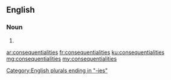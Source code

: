 ==English==

===Noun===
{{head|en|plural}}

# {{plural of|consequentiality|lang=en|nocat=1}}

[[Category:English plurals ending in "-ies"]]

[[ar:consequentialities]]
[[fr:consequentialities]]
[[ku:consequentialities]]
[[mg:consequentialities]]
[[my:consequentialities]]